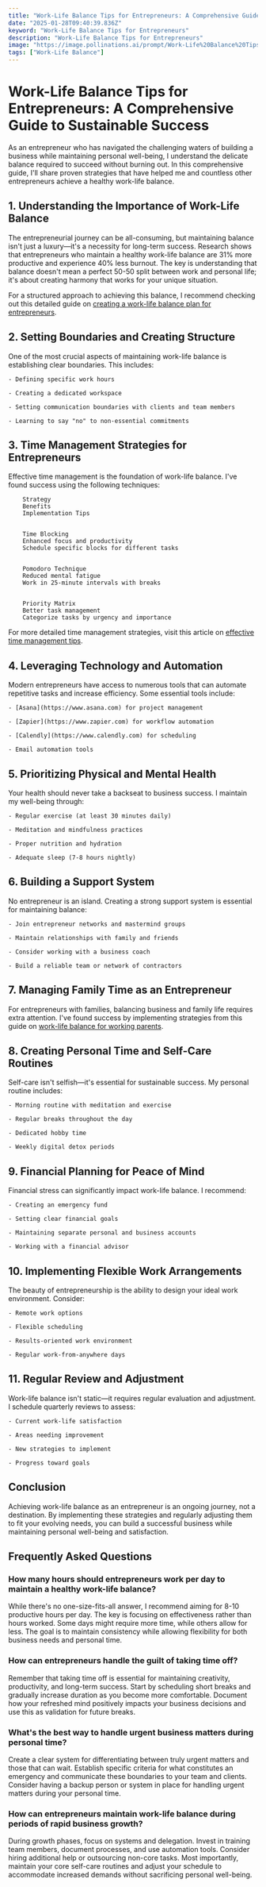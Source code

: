 ```yaml
---
title: "Work-Life Balance Tips for Entrepreneurs: A Comprehensive Guide to Sustainable Success"
date: "2025-01-28T09:40:39.836Z"
keyword: "Work-Life Balance Tips for Entrepreneurs"
description: "Work-Life Balance Tips for Entrepreneurs"
image: "https://image.pollinations.ai/prompt/Work-Life%20Balance%20Tips%20for%20Entrepreneurs%2C%20realistic%20photo%2C%20high%20quality%2C%204k?width=1024&height=1024&nologo=true"
tags: ["Work-Life Balance"]
---
```


# Work-Life Balance Tips for Entrepreneurs: A Comprehensive Guide to Sustainable Success


As an entrepreneur who has navigated the challenging waters of building a business while maintaining personal well-being, I understand the delicate balance required to succeed without burning out. In this comprehensive guide, I'll share proven strategies that have helped me and countless other entrepreneurs achieve a healthy work-life balance.



## 1. Understanding the Importance of Work-Life Balance


The entrepreneurial journey can be all-consuming, but maintaining balance isn't just a luxury—it's a necessity for long-term success. Research shows that entrepreneurs who maintain a healthy work-life balance are 31% more productive and experience 40% less burnout. The key is understanding that balance doesn't mean a perfect 50-50 split between work and personal life; it's about creating harmony that works for your unique situation.



For a structured approach to achieving this balance, I recommend checking out this detailed guide on [creating a work-life balance plan for entrepreneurs](https://productivityprospect.com/blog/how-to-create-a-work-life-balance-plan-for-entrepreneurs/).



## 2. Setting Boundaries and Creating Structure


One of the most crucial aspects of maintaining work-life balance is establishing clear boundaries. This includes:




    - Defining specific work hours

    - Creating a dedicated workspace

    - Setting communication boundaries with clients and team members

    - Learning to say "no" to non-essential commitments



## 3. Time Management Strategies for Entrepreneurs


Effective time management is the foundation of work-life balance. I've found success using the following techniques:




    
        Strategy
        Benefits
        Implementation Tips
    
    
        Time Blocking
        Enhanced focus and productivity
        Schedule specific blocks for different tasks
    
    
        Pomodoro Technique
        Reduced mental fatigue
        Work in 25-minute intervals with breaks
    
    
        Priority Matrix
        Better task management
        Categorize tasks by urgency and importance
    




For more detailed time management strategies, visit this article on [effective time management tips](https://productivityprospect.com/blog/effective-time-management-tips-for-better-work-life-balance/).



## 4. Leveraging Technology and Automation


Modern entrepreneurs have access to numerous tools that can automate repetitive tasks and increase efficiency. Some essential tools include:




    - [Asana](https://www.asana.com) for project management

    - [Zapier](https://www.zapier.com) for workflow automation

    - [Calendly](https://www.calendly.com) for scheduling

    - Email automation tools



## 5. Prioritizing Physical and Mental Health


Your health should never take a backseat to business success. I maintain my well-being through:




    - Regular exercise (at least 30 minutes daily)

    - Meditation and mindfulness practices

    - Proper nutrition and hydration

    - Adequate sleep (7-8 hours nightly)



## 6. Building a Support System


No entrepreneur is an island. Creating a strong support system is essential for maintaining balance:




    - Join entrepreneur networks and mastermind groups

    - Maintain relationships with family and friends

    - Consider working with a business coach

    - Build a reliable team or network of contractors



## 7. Managing Family Time as an Entrepreneur


For entrepreneurs with families, balancing business and family life requires extra attention. I've found success by implementing strategies from this guide on [work-life balance for working parents](https://productivityprospect.com/blog/tips-for-improving-work-life-balance-for-working-parents/).



## 8. Creating Personal Time and Self-Care Routines


Self-care isn't selfish—it's essential for sustainable success. My personal routine includes:




    - Morning routine with meditation and exercise

    - Regular breaks throughout the day

    - Dedicated hobby time

    - Weekly digital detox periods



## 9. Financial Planning for Peace of Mind


Financial stress can significantly impact work-life balance. I recommend:




    - Creating an emergency fund

    - Setting clear financial goals

    - Maintaining separate personal and business accounts

    - Working with a financial advisor



## 10. Implementing Flexible Work Arrangements


The beauty of entrepreneurship is the ability to design your ideal work environment. Consider:




    - Remote work options

    - Flexible scheduling

    - Results-oriented work environment

    - Regular work-from-anywhere days



## 11. Regular Review and Adjustment


Work-life balance isn't static—it requires regular evaluation and adjustment. I schedule quarterly reviews to assess:




    - Current work-life satisfaction

    - Areas needing improvement

    - New strategies to implement

    - Progress toward goals



## Conclusion


Achieving work-life balance as an entrepreneur is an ongoing journey, not a destination. By implementing these strategies and regularly adjusting them to fit your evolving needs, you can build a successful business while maintaining personal well-being and satisfaction.



## Frequently Asked Questions


### How many hours should entrepreneurs work per day to maintain a healthy work-life balance?

While there's no one-size-fits-all answer, I recommend aiming for 8-10 productive hours per day. The key is focusing on effectiveness rather than hours worked. Some days might require more time, while others allow for less. The goal is to maintain consistency while allowing flexibility for both business needs and personal time.



### How can entrepreneurs handle the guilt of taking time off?

Remember that taking time off is essential for maintaining creativity, productivity, and long-term success. Start by scheduling short breaks and gradually increase duration as you become more comfortable. Document how your refreshed mind positively impacts your business decisions and use this as validation for future breaks.



### What's the best way to handle urgent business matters during personal time?

Create a clear system for differentiating between truly urgent matters and those that can wait. Establish specific criteria for what constitutes an emergency and communicate these boundaries to your team and clients. Consider having a backup person or system in place for handling urgent matters during your personal time.



### How can entrepreneurs maintain work-life balance during periods of rapid business growth?

During growth phases, focus on systems and delegation. Invest in training team members, document processes, and use automation tools. Consider hiring additional help or outsourcing non-core tasks. Most importantly, maintain your core self-care routines and adjust your schedule to accommodate increased demands without sacrificing personal well-being.

